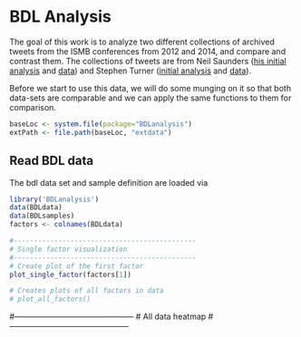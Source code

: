 <!--
%\VignetteEngine{knitr}
%\VignetteIndexEntry{BDL raw data processing}
-->

# BDL Analysis

The goal of this work is to analyze two different collections of archived tweets from the ISMB conferences from 2012 and 2014, and compare and contrast them. The collections of tweets are from Neil Saunders ([his initial analysis](http://nsaunders.wordpress.com/2012/08/16/twitter-coverage-of-the-ismb-2012-meeting-some-statistics/) and [data](https://github.com/neilfws/Twitter/tree/master/ismb/data)) and Stephen Turner ([initial analysis](http://gettinggeneticsdone.blogspot.com/2013/05/automated-analysis-tweets-bioinformatics-twitterchive.html) and [data](https://github.com/stephenturner/twitterchive)).

Before we start to use this data, we will do some munging on it so that both data-sets are comparable and we can apply the same functions to them for comparison.

```r
baseLoc <- system.file(package="BDLanalysis")
extPath <- file.path(baseLoc, "extdata")
```

## Read BDL data
The bdl data set and sample definition are loaded via

```r
library('BDLanalysis')
data(BDLdata)
data(BDLsamples)
factors <- colnames(BDLdata)
```


```r
#---------------------------------------------
# Single factor visualization
#---------------------------------------------
# Create plot of the first factor
plot_single_factor(factors[1])

# Creates plots of all factors in data
# plot_all_factors()
```


#---------------------------------------------
# All data heatmap
#---------------------------------------------

